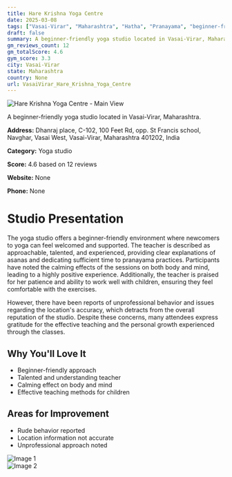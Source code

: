 ```yaml
---
title: Hare Krishna Yoga Centre
date: 2025-03-08
tags: ["Vasai-Virar", "Maharashtra", "Hatha", "Pranayama", "beginner-friendly", "calm atmosphere", "Vasai-Virar"]  
draft: false
summary: A beginner-friendly yoga studio located in Vasai-Virar, Maharashtra.
gm_reviews_count: 12
gm_totalScore: 4.6
gym_score: 3.3
city: Vasai-Virar
state: Maharashtra
country: None
url: VasaiVirar_Hare_Krishna_Yoga_Centre
---
```


<div className="aspect-[16/9] relative my-8">
  <img 
    src="https://streetviewpixels-pa.googleapis.com/v1/thumbnail?panoid=vNp-yHsfDlnrSpLmTdguGw&cb_client=maps_sv.tactile.gps&w=203&h=100&yaw=192.36157&pitch=0&thumbfov=100"
    alt="Hare Krishna Yoga Centre - Main View"
    className="object-cover absolute inset-0 w-full h-full rounded-lg"
  />
</div>

A beginner-friendly yoga studio located in Vasai-Virar, Maharashtra.

**Address:** Dhanraj place, C-102, 100 Feet Rd, opp. St Francis school, Navghar, Vasai West, Vasai-Virar, Maharashtra 401202, India

**Category:** Yoga studio

**Score:** 4.6 based on 12 reviews

**Website:** None

**Phone:** None

# Studio Presentation

The yoga studio offers a beginner-friendly environment where newcomers to yoga can feel welcomed and supported. The teacher is described as approachable, talented, and experienced, providing clear explanations of asanas and dedicating sufficient time to pranayama practices. Participants have noted the calming effects of the sessions on both body and mind, leading to a highly positive experience. Additionally, the teacher is praised for her patience and ability to work well with children, ensuring they feel comfortable with the exercises.

However, there have been reports of unprofessional behavior and issues regarding the location's accuracy, which detracts from the overall reputation of the studio. Despite these concerns, many attendees express gratitude for the effective teaching and the personal growth experienced through the classes.

## Why You'll Love It

- Beginner-friendly approach
- Talented and understanding teacher
- Calming effect on body and mind
- Effective teaching methods for children

## Areas for Improvement

- Rude behavior reported
- Location information not accurate
- Unprofessional approach noted

<div className="grid grid-cols-1 xl:grid-cols-2 gap-4 my-8">
<div className="aspect-[4/3] relative"><img src="https://lh5.googleusercontent.com/p/AF1QipMxbDO9oYiYhCPi2g9rkxOjCxs24aFWAK_AJWbJ=w1920-h1080-k-no" alt="Image 1" className="object-cover absolute inset-0 w-full h-full rounded-lg" /></div>
<div className="aspect-[4/3] relative"><img src="https://streetviewpixels-pa.googleapis.com/v1/thumbnail?panoid=vNp-yHsfDlnrSpLmTdguGw&cb_client=maps_sv.tactile.gps&w=203&h=100&yaw=192.36157&pitch=0&thumbfov=100" alt="Image 2" className="object-cover absolute inset-0 w-full h-full rounded-lg" /></div>
</div>
